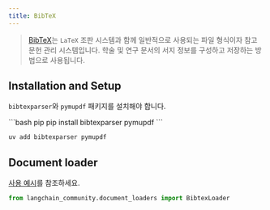 ```yaml
---
title: BibTeX
---
```


>[BibTeX](https://www.ctan.org/pkg/bibtex)는 `LaTeX` 조판 시스템과 함께 일반적으로 사용되는 파일 형식이자 참고문헌 관리 시스템입니다. 학술 및 연구 문서의 서지 정보를 구성하고 저장하는 방법으로 사용됩니다.

## Installation and Setup

`bibtexparser`와 `pymupdf` 패키지를 설치해야 합니다.

<CodeGroup>
```bash pip
pip install bibtexparser pymupdf
```

```bash uv
uv add bibtexparser pymupdf
```
</CodeGroup>


## Document loader

[사용 예시](/oss/integrations/document_loaders/bibtex)를 참조하세요.

```python
from langchain_community.document_loaders import BibtexLoader
```